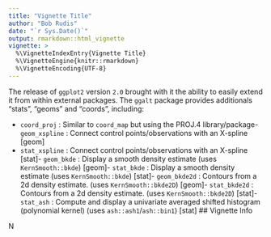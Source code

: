 ```yaml
---
title: "Vignette Title"
author: "Bob Rudis"
date: "`r Sys.Date()`"
output: rmarkdown::html_vignette
vignette: >
  %\VignetteIndexEntry{Vignette Title}
  %\VignetteEngine{knitr::rmarkdown}
  %\VignetteEncoding{UTF-8}
---
```


The release of `ggplot2` version `2.0` brought with it the ability to easily extend it from within external packages. The `ggalt` package provides additionals "stats", "geoms" and "coords", including:

- `coord_proj` : Similar to `coord_map` but using the PROJ.4 library/package- `geom_xspline` : Connect control points/observations with an X-spline
 [geom]
- `stat_xspline` : Connect control points/observations with an X-spline [stat]- `geom_bkde` :	Display a smooth density estimate (uses `KernSmooth::bkde`)
 [geom]- `stat_bkde` :	Display a smooth density estimate (uses `KernSmooth::bkde`)
 [stat]- `geom_bkde2d` :	Contours from a 2d density estimate. (uses `KernSmooth::bkde2D`)
 [geom]- `stat_bkde2d` :	Contours from a 2d density estimate. (uses `KernSmooth::bkde2D`)
 [stat]- `stat_ash` : Compute and display a univariate averaged shifted histogram (polynomial kernel) (uses `ash::ash1`/`ash::bin1`)
 [stat]
## Vignette Info

N
